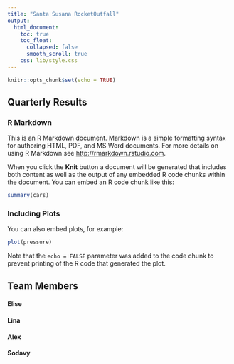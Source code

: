 ```yaml
---
title: "Santa Susana RocketOutfall"
output:
  html_document:
    toc: true
    toc_float:
      collapsed: false
      smooth_scroll: true
    css: lib/style.css
--- 
```


```r
knitr::opts_chunk$set(echo = TRUE)
```
## Quarterly Results {.tabset}

### R Markdown

This is an R Markdown document. Markdown is a simple formatting syntax for authoring HTML, PDF, and MS Word documents. For more details on using R Markdown see <http://rmarkdown.rstudio.com>.

When you click the **Knit** button a document will be generated that includes both content as well as the output of any embedded R code chunks within the document. You can embed an R code chunk like this:

```r
summary(cars)
```

### Including Plots

You can also embed plots, for example:

```r
plot(pressure)
```

Note that the `echo = FALSE` parameter was added to the code chunk to prevent printing of the R code that generated the plot.

## Team Members

#### Elise
#### Lina
#### Alex
#### Sodavy
